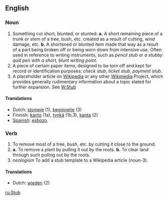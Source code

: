 ==English==
===Noun===
# Something cut short, blunted, or stunted:  '''a.''' A short remaining piece of a trunk or stem of a tree, bush, etc. created as a result of cutting, wind damage, etc.  '''b.''' A shortened or blunted item made that way as a result of a part being broken off or being worn down from intensive use.  Often used in reference to writing instruments, such as ''pencil stub'' or ''a stubby quill pen with a short, blunt writing point''.
# A piece of certain paper items, designed to be torn off and kept for record or identification purposes:  ''check stub'', ''ticket stub'', ''payment stub''.
# A placeholder article on [[Wikipedia]] or any other [[Wikimedia]] Project, which provides generally rudimentary information about a topic slated for further expansion. See [[W:Stub]]<!-- should probably come last :) -->

====Translations====
* Dutch: [[stompje]] (1), [[beginnetje]] (3)
* Finnish: [[kanto]] (1a), [[tynkä]] (1b,3), [[kanta]] (2)
* [[Spanish]]: [[w:es:esbozo|esbozo]].

===Verb===
# To remove most of a tree, bush, etc. by cutting it close to the ground.
# '''a.''' To remove a plant by pulling it out by the roots.  '''b.''' To clear land through such pulling out by the roots.
# ''neologism'' To add a stub template to a Wikipedia article (noun-3).

====Translations====
* Dutch: [[wieden]] (2)

[[ru:Stub]]